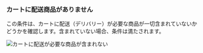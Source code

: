 ### カートに配送商品がありません

この条件は、カートに配送（デリバリー）が必要な商品が一切含まれていないかどうかを確認します。含まれていない場合、条件は満たされます。

<img
  src="/images/essentials/condition-sets/cart-has-no-shipping-product.webp"
  alt="カートに配送が必要な商品が含まれない"
/>
